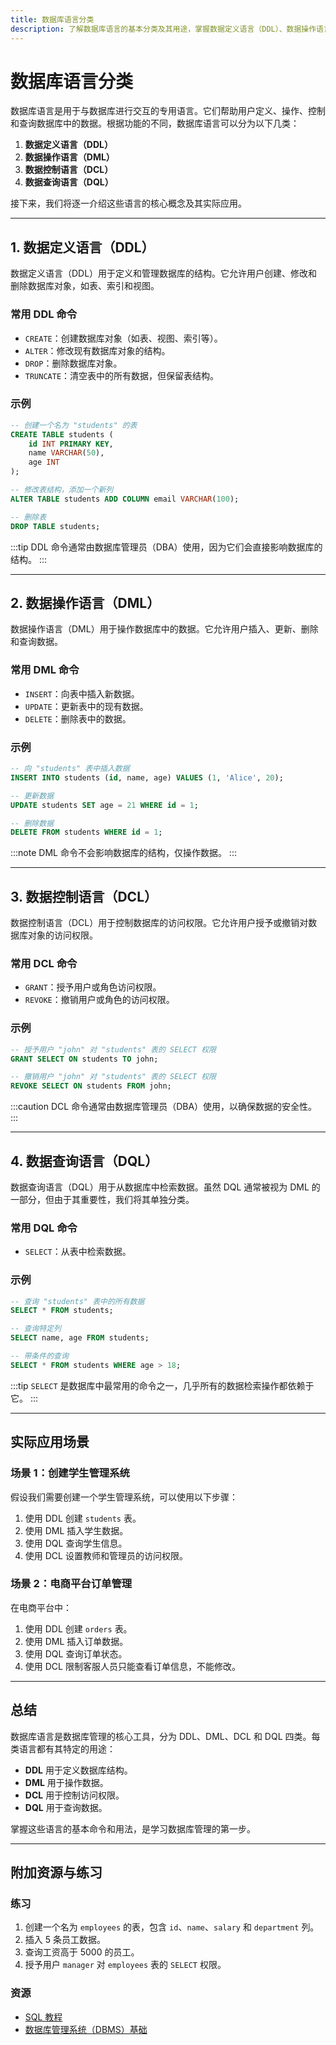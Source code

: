 ```yaml
---
title: 数据库语言分类
description: 了解数据库语言的基本分类及其用途，掌握数据定义语言（DDL）、数据操作语言（DML）、数据控制语言（DCL）和数据查询语言（DQL）的核心概念。
---
```


# 数据库语言分类

数据库语言是用于与数据库进行交互的专用语言。它们帮助用户定义、操作、控制和查询数据库中的数据。根据功能的不同，数据库语言可以分为以下几类：

1. **数据定义语言（DDL）**
2. **数据操作语言（DML）**
3. **数据控制语言（DCL）**
4. **数据查询语言（DQL）**

接下来，我们将逐一介绍这些语言的核心概念及其实际应用。

---

## 1. 数据定义语言（DDL）

数据定义语言（DDL）用于定义和管理数据库的结构。它允许用户创建、修改和删除数据库对象，如表、索引和视图。

### 常用 DDL 命令
- `CREATE`：创建数据库对象（如表、视图、索引等）。
- `ALTER`：修改现有数据库对象的结构。
- `DROP`：删除数据库对象。
- `TRUNCATE`：清空表中的所有数据，但保留表结构。

### 示例
```sql
-- 创建一个名为 "students" 的表
CREATE TABLE students (
    id INT PRIMARY KEY,
    name VARCHAR(50),
    age INT
);

-- 修改表结构，添加一个新列
ALTER TABLE students ADD COLUMN email VARCHAR(100);

-- 删除表
DROP TABLE students;
```

:::tip
DDL 命令通常由数据库管理员（DBA）使用，因为它们会直接影响数据库的结构。
:::

---

## 2. 数据操作语言（DML）

数据操作语言（DML）用于操作数据库中的数据。它允许用户插入、更新、删除和查询数据。

### 常用 DML 命令
- `INSERT`：向表中插入新数据。
- `UPDATE`：更新表中的现有数据。
- `DELETE`：删除表中的数据。

### 示例
```sql
-- 向 "students" 表中插入数据
INSERT INTO students (id, name, age) VALUES (1, 'Alice', 20);

-- 更新数据
UPDATE students SET age = 21 WHERE id = 1;

-- 删除数据
DELETE FROM students WHERE id = 1;
```

:::note
DML 命令不会影响数据库的结构，仅操作数据。
:::

---

## 3. 数据控制语言（DCL）

数据控制语言（DCL）用于控制数据库的访问权限。它允许用户授予或撤销对数据库对象的访问权限。

### 常用 DCL 命令
- `GRANT`：授予用户或角色访问权限。
- `REVOKE`：撤销用户或角色的访问权限。

### 示例
```sql
-- 授予用户 "john" 对 "students" 表的 SELECT 权限
GRANT SELECT ON students TO john;

-- 撤销用户 "john" 对 "students" 表的 SELECT 权限
REVOKE SELECT ON students FROM john;
```

:::caution
DCL 命令通常由数据库管理员（DBA）使用，以确保数据的安全性。
:::

---

## 4. 数据查询语言（DQL）

数据查询语言（DQL）用于从数据库中检索数据。虽然 DQL 通常被视为 DML 的一部分，但由于其重要性，我们将其单独分类。

### 常用 DQL 命令
- `SELECT`：从表中检索数据。

### 示例
```sql
-- 查询 "students" 表中的所有数据
SELECT * FROM students;

-- 查询特定列
SELECT name, age FROM students;

-- 带条件的查询
SELECT * FROM students WHERE age > 18;
```

:::tip
`SELECT` 是数据库中最常用的命令之一，几乎所有的数据检索操作都依赖于它。
:::

---

## 实际应用场景

### 场景 1：创建学生管理系统
假设我们需要创建一个学生管理系统，可以使用以下步骤：
1. 使用 DDL 创建 `students` 表。
2. 使用 DML 插入学生数据。
3. 使用 DQL 查询学生信息。
4. 使用 DCL 设置教师和管理员的访问权限。

### 场景 2：电商平台订单管理
在电商平台中：
1. 使用 DDL 创建 `orders` 表。
2. 使用 DML 插入订单数据。
3. 使用 DQL 查询订单状态。
4. 使用 DCL 限制客服人员只能查看订单信息，不能修改。

---

## 总结

数据库语言是数据库管理的核心工具，分为 DDL、DML、DCL 和 DQL 四类。每类语言都有其特定的用途：
- **DDL** 用于定义数据库结构。
- **DML** 用于操作数据。
- **DCL** 用于控制访问权限。
- **DQL** 用于查询数据。

掌握这些语言的基本命令和用法，是学习数据库管理的第一步。

---

## 附加资源与练习

### 练习
1. 创建一个名为 `employees` 的表，包含 `id`、`name`、`salary` 和 `department` 列。
2. 插入 5 条员工数据。
3. 查询工资高于 5000 的员工。
4. 授予用户 `manager` 对 `employees` 表的 `SELECT` 权限。

### 资源
- [SQL 教程](https://www.w3schools.com/sql/)
- [数据库管理系统（DBMS）基础](https://www.geeksforgeeks.org/dbms/)